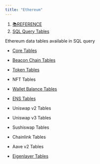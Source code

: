 ```yaml
---
title: "Ethereum"
---
```


1. [📚REFERENCE](/reference)
2. [SQL Query Tables](/reference/sql-query-tables)

Ethereum data tables available in SQL query

* [Core Tables](/reference/sql-query-tables/ethereum/core-tables)

* [Beacon Chain Tables](/reference/sql-query-tables/ethereum/beacon-chain-tables)

* [Token Tables](/reference/sql-query-tables/ethereum/token-tables)

* NFT Tables

* [Wallet Balance Tables](/reference/sql-query-tables/ethereum/wallet-balances)

* [ENS Tables](/reference/sql-query-tables/ethereum/token-tables-1)

* Uniswap v2 Tables

* Uniswap v3 Tables

* Sushiswap Tables

* Chainlink Tables

* Aave v2 Tables

* [Eigenlayer Tables](/reference/sql-query-tables/ethereum/eigenlayer-tables)
